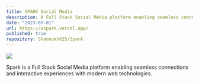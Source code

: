 ```yaml
---
title: SPARK Social Media
description: A Full Stack Social Media platform enabling seamless connections and interactive experiences with modern web technologies.
date: "2023-07-01"
url: https://xspark.vercel.app/
published: true
repository: Shanmukh025/Spark
---
```



[![](https://shanmukh25.vercel.app/_next/image?url=https%3A%2F%2Fimgur.com%2Fae1LOyl.gif&w=640&q=75)](https://xspark.vercel.app/)

Spark is a Full Stack Social Media platform enabling seamless connections and interactive experiences with modern web technologies.

